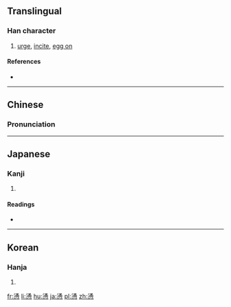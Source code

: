 {{also|恿}}
==Translingual==

===Han character===
{{Han char|rn=61|rad=心|as=10|sn=14|four=|canj=水月心 (EBP), XX水月心 (XXEBP)|ids=⿱涌心}}

# [[urge]], [[incite]], [[egg on]]

====References====
* {{Han ref|kx=0397.170|dkj=11039|dj=0736.110|hdz=42334.160|uh=6142|ud=24898}}

----

==Chinese==
{{zh-forms}}

===Pronunciation===
{{zh-pron
|m=yǒng
|c=jung5
|mc=y
|oc=y
|ma=
|cat=v
}}

----

==Japanese==

===Kanji===
{{ja-kanji|grade=|rs=心10}}

# {{defn|lang=ja|sort=心10}}

====Readings====
* {{ja-readings|on=[[よう]] (yō), [[ゆ]] (yu)|kun=[[しいる]] (shiiru), [[すすめる]] (susumeru)}}

----

==Korean==

===Hanja===
{{ko-hanja|hangeul=용|eumhun=|rv=yong|mr=yong|y=yong}}

# {{defn|lang=ko|sort=心10}}

[[fr:慂]]
[[li:慂]]
[[hu:慂]]
[[ja:慂]]
[[pl:慂]]
[[zh:慂]]